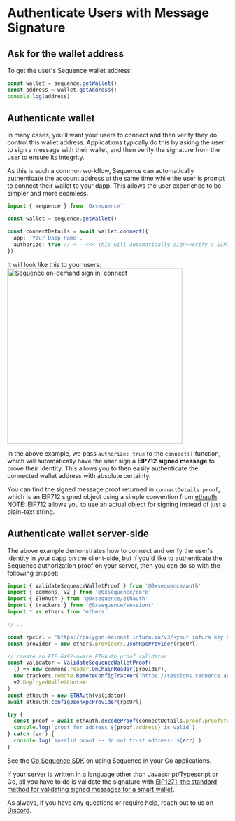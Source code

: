 # Authenticate Users with Message Signature

## Ask for the wallet address

To get the user's Sequence wallet address:

```ts
const wallet = sequence.getWallet()
const address = wallet.getAddress()
console.log(address)
```

## Authenticate wallet

In many cases, you'll want your users to connect and then verify they do control this wallet address. Applications typically do this by asking the user
to sign a message with their wallet, and then verify the signature from the user to ensure its integrity.

As this is such a common workflow, Sequence can automatically authenticate the account address at the same time
while the user is prompt to connect their wallet to your dapp. This allows the user experience to be simpler and
more seamless.

```ts
import { sequence } from '0xsequence'

const wallet = sequence.getWallet()

const connectDetails = await wallet.connect({
  app: 'Your Dapp name',
  authorize: true // <---<<< this will automatically sign+verify a EIP712 message when user clicks "Connect"
})
```

It will look like this to your users:  
<img alt="Sequence on-demand sign in, connect" width="400" src="/img/authorize_connect.png" />

In the above example, we pass `authorize: true` to the `connect()` function, which will automatically have the user
sign a **EIP712 signed message** to prove their identity. This allows you to then easily authenticate the connected
wallet address with absolute certainty.

You can find the signed message proof returned in `connectDetails.proof`, which is an EIP712 signed object using
a simple convention from [ethauth](https://github.com/0xsequence/ethauth.js). NOTE: EIP712 allows you to use an actual object for 
signing instead of just a plain-text string.


## Authenticate wallet server-side

The above example demonstrates how to connect and verify the user's identity in your dapp on the client-side,
but if you'd like to authenticate the Sequence authorization proof on your server, then you can do so with the following snippet:

```ts
import { ValidateSequenceWalletProof } from '@0xsequence/auth'
import { commons, v2 } from '@0xsequence/core'
import { ETHAuth } from '@0xsequence/ethauth'
import { trackers } from '@0xsequence/sessions'
import * as ethers from 'ethers'

// ...

const rpcUrl = 'https://polygon-mainnet.infura.io/v3/<your infura key here>'
const provider = new ethers.providers.JsonRpcProvider(rpcUrl)

// create an EIP-6492-aware ETHAuth proof validator
const validator = ValidateSequenceWalletProof(
  () => new commons.reader.OnChainReader(provider),
  new trackers.remote.RemoteConfigTracker('https://sessions.sequence.app'),
  v2.DeployedWalletContext
)
const ethauth = new ETHAuth(validator)
await ethauth.configJsonRpcProvider(rpcUrl)

try {
  const proof = await ethAuth.decodeProof(connectDetails.proof.proofString)
  console.log(`proof for address ${proof.address} is valid`)
} catch (err) {
  console.log(`invalid proof -- do not trust address: ${err}`)
}
```

See the [Go Sequence SDK](https://github.com/0xsequence/go-sequence) on using Sequence in your Go applications.

If your server is written in a language other than Javascript/Typescript or Go, all you have to do is validate
the signature with [EIP1271, the standard method for validating signed messages for a smart wallet](https://eips.ethereum.org/EIPS/eip-1271).

As always, if you have any questions or require help, reach out to us on [Discord](https://discord.gg/sequence).
